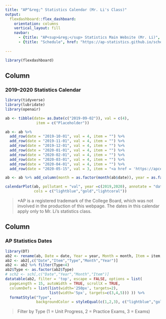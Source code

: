 ```yaml
---
title: "AP^&reg;^ Statistics Calendar (Mr. Li's Class)"
output: 
  flexdashboard::flex_dashboard:
    orientation: columns
    vertical_layout: fill
    navbar:
      - {title: "AP<sup>&reg;</sup> Statistics Main Website (Mr. Li)", href: "https://ap-statistics.github.io" }
      - {title: "Schedule", href: "https://ap-statistics.github.io/schedule" }
      
---
```


```r
library(flexdashboard)
```

<!-- Calculus AB -->
<!-- =====================================  -->

Column {data-width=550}
-----------------------------------------------------------------------

### <b>2019--2020 Statistics Calendar</b>

```r
library(tidyverse)
library(lubridate)
library(openair)

ab <- tibble(date= as.Date(c("2019-09-02")), val = c(4),
              item = c("Placeholder"))

ab <- ab %>% 
  add_row(date = "2019-10-01", val = 4, item = "") %>%
  add_row(date = "2019-11-01", val = 4, item = "") %>%
  add_row(date = "2019-12-01", val = 4, item = "") %>%
  add_row(date = "2020-01-01", val = 4, item = "") %>%
  add_row(date = "2020-02-01", val = 4, item = "") %>%
  add_row(date = "2020-03-01", val = 4, item = "") %>%
  add_row(date = "2020-04-01", val = 4, item = "") %>%
  add_row(date = "2020-05-15", val = 3, item = "<a href = 'https://apcentral.collegeboard.org/courses/exam-dates-and-fees/exam-dates-2020'>AP Statistics Exam</a> (12 p.m.)")

ab <- ab %>% add_column(month = as.factor(month(ab$date)), year = as.factor(year(ab$date)))

calendarPlot(ab, pollutant = "val", year =c(2019,2020), annotate = "date", breaks = c(0,1,2,3), labels = c("Unit Progress","Practice Exams","Exams"), w.shift = 1,
             cols = c("lightblue","gold","lightcoral"))
```

> \*AP is a registered trademark of the College Board, which was not involved in the production of this webpage. The dates in this calendar apply only to Mr. Li's statistics class.


Column {data-width=450, .tabset}
-----------------------------------------------------------------------
### <b>AP Statistics Dates</b>

```r
library(DT)
ab2 <- rename(ab, Date = date, Year = year, Month = month, Item = item, Type = val)
ab2 <- ab2[,c("Date","Item","Type","Month","Year")]
ab2 <- ab2 %>% filter(Type<4)
ab2$Type <- as.factor(ab2$Type)
# sch2 <- sch[,c("Date","Year","Month","Item")]
datatable(ab2, filter = 'top', escape = FALSE, options = list(
  pageLength = 15, autoWidth = TRUE, scrollX = TRUE, 
  columnDefs = list(list(width='250px', targets=2),
                    list(width='5px', targets=c(3,4,5))) )) %>%
  formatStyle("Type", 
              backgroundColor = styleEqual(c(1,2,3), c("lightblue","gold","lightcoral")))
```

> Filter by Type (1 = Unit Progress, 2 = Practice Exams, 3 = Exams)

